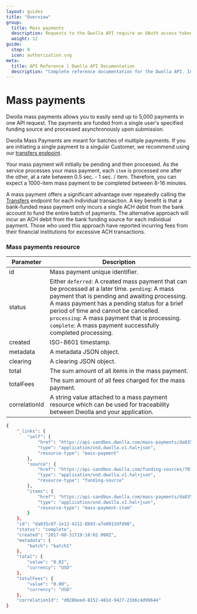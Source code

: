 ```yaml
---
layout: guides
title: "Overview"
group:
  title: Mass payments
  description: Requests to the Dwolla API require an OAuth access token for authentication. Learn about Dwolla’s supported authorization flow and how to create an access token.
  weight: 12
guide:
  step: 0
  icon: authorization.svg
meta:
  title: API Reference | Dwolla API Documentation
  description: "Complete reference documentation for the Dwolla API. Includes resource descriptions, endpoints and methods, parameters, and request and response examples."
---
```


# Mass payments

Dwolla mass payments allows you to easily send up to 5,000 payments in one API request. The payments are funded from a single user's specified funding source and processed asynchronously upon submission.

<AlertBar variation="info">
  Dwolla Mass Payments are meant for batches of multiple payments. If you are
  initiating a single payment to a singular Customer, we recommend using our
  <a href="/api-reference/transfers">transfers endpoint</a>.
</AlertBar>

Your mass payment will initially be pending and then processed. As the service processes your mass payment, each `item` is processed one after the other, at a rate between 0.5 sec. - 1 sec. / item. Therefore, you can expect a 1000-item mass payment to be completed between 8-16 minutes.

A mass payment offers a significant advantage over repeatedly calling the [Transfers](#transfers) endpoint for each individual transaction. A key benefit is that a bank-funded mass payment only incurs a single ACH debit from the bank account to fund the entire batch of payments. The alternative approach will incur an ACH debit from the bank funding source for each individual payment. Those who used this approach have reported incurring fees from their financial institutions for excessive ACH transactions.

### Mass payments resource

| Parameter     | Description                                                                                                                                                                                                                                                                                                                                                |
| ------------- | ---------------------------------------------------------------------------------------------------------------------------------------------------------------------------------------------------------------------------------------------------------------------------------------------------------------------------------------------------------- |
| id            | Mass payment unique identifier.                                                                                                                                                                                                                                                                                                                            |
| status        | Either `deferred`: A created mass payment that can be processed at a later time. `pending`: A mass payment that is pending and awaiting processing. A mass payment has a pending status for a brief period of time and cannot be cancelled. `processing`: A mass payment that is processing. `complete`: A mass payment successfully completed processing. |
| created       | ISO-8601 timestamp.                                                                                                                                                                                                                                                                                                                                        |
| metadata      | A metadata JSON object.                                                                                                                                                                                                                                                                                                                                    |
| clearing      | A clearing JSON object.                                                                                                                                                                                                                                                                                                                                    |
| total         | The sum amount of all items in the mass payment.                                                                                                                                                                                                                                                                                                           |
| totalFees     | The sum amount of all fees charged for the mass payment.                                                                                                                                                                                                                                                                                                   |
| correlationId | A string value attached to a mass payment resource which can be used for traceability between Dwolla and your application.                                                                                                                                                                                                                                 |

```bash
{
    "_links": {
        "self": {
            "href": "https://api-sandbox.dwolla.com/mass-payments/da835c07-1e12-4212-8b93-a7e0013dfd98",
            "type": "application/vnd.dwolla.v1.hal+json",
            "resource-type": "mass-payment"
        },
        "source": {
            "href": "https://api-sandbox.dwolla.com/funding-sources/707177c3-bf15-4e7e-b37c-55c3898d9bf4",
            "type": "application/vnd.dwolla.v1.hal+json",
            "resource-type": "funding-source"
        },
        "items": {
            "href": "https://api-sandbox.dwolla.com/mass-payments/da835c07-1e12-4212-8b93-a7e0013dfd98/items",
            "type": "application/vnd.dwolla.v1.hal+json",
            "resource-type": "mass-payment-item"
        }
    },
    "id": "da835c07-1e12-4212-8b93-a7e0013dfd98",
    "status": "complete",
    "created": "2017-08-31T19:18:02.000Z",
    "metadata": {
        "batch": "batch1"
    },
    "total": {
        "value": "0.02",
        "currency": "USD"
    },
    "totalFees": {
        "value": "0.00",
        "currency": "USD"
    },
    "correlationId": "d028beed-8152-481d-9427-21b6c4d99644"
}
```
